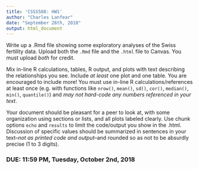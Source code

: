 ```yaml
---
title: 'CSSS508: HW1'
author: "Charles Lanfear"
date: "September 26th, 2018"
output: html_document
---
```


Write up a .Rmd file showing some exploratory analyses of the Swiss fertility data. Upload both the `.Rmd` file and the `.html` file to Canvas. You must upload *both* for credit.

Mix in-line R calculations, tables, R output, and plots with text describing the relationships you see. Include *at least* one plot and one table. You are encouraged to include more! You must use in-line R calculations/references at least once (e.g. with functions like `nrow()`, `mean()`, `sd()`, `cor()`, `median()`, `min()`, `quantile()`) and *may not hard-code any numbers referenced in your text*.

Your document should be pleasant for a peer to look at, with some organization using sections or lists, and all plots labeled clearly. Use chunk options `echo` and `results` to limit the code/output you show in the .html. Discussion of specific values should be summarized in sentences in your text--*not as printed code and output*--and rounded so as not to be absurdly precise (1 to 3 digits).

### DUE: 11:59 PM, Tuesday, October 2nd, 2018